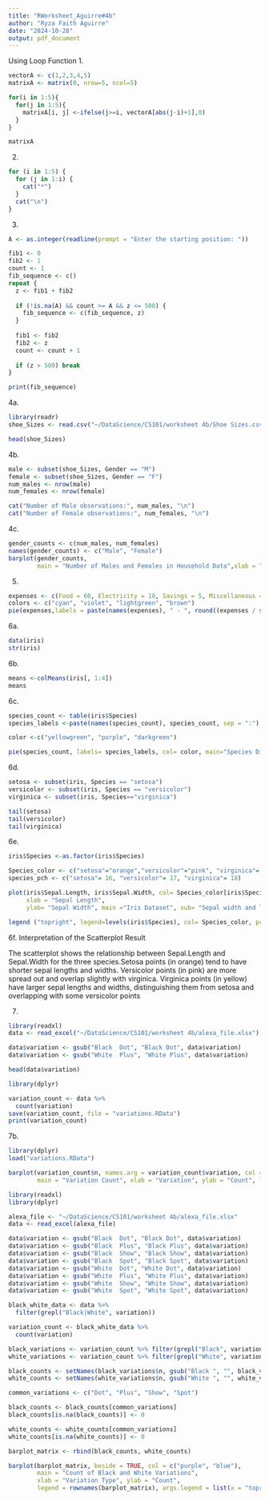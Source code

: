 ```yaml
---
title: "RWorksheet_Aguirre#4b"
author: "Ryza Faith Aguirre"
date: "2024-10-28"
output: pdf_document
---
```

Using Loop Function
1.
```r
vectorA <- c(1,2,3,4,5)
matrixA <- matrix(0, nrow=5, ncol=5)

for(i in 1:5){
  for(j in 1:5){
    matrixA[i, j] <-ifelse(j>=i, vectorA[abs(j-i)+1],0)
  }
}

matrixA
```
2.
```r
for (i in 1:5) {
  for (j in 1:i) {
    cat("*")
  }
  cat("\n") 
}
```
3.
```r
A <- as.integer(readline(prompt = "Enter the starting position: "))

fib1 <- 0
fib2 <- 1
count <- 1
fib_sequence <- c()
repeat {
  z <- fib1 + fib2
  
  if (!is.na(A) && count >= A && z <= 500) {
    fib_sequence <- c(fib_sequence, z)
  }
  
  fib1 <- fib2
  fib2 <- z
  count <- count + 1
  
  if (z > 500) break
}

print(fib_sequence)

```


4a.
```r
library(readr)
shoe_Sizes <- read.csv("~/DataScience/CS101/worksheet 4b/Shoe Sizes.csv")

head(shoe_Sizes)
```
4b.
```r
male <- subset(shoe_Sizes, Gender == "M")
female <- subset(shoe_Sizes, Gender == "F")
num_males <- nrow(male)
num_females <- nrow(female)

cat("Number of Male observations:", num_males, "\n")
cat("Number of Female observations:", num_females, "\n")
```
4c.
```r
gender_counts <- c(num_males, num_females)
names(gender_counts) <- c("Male", "Female")
barplot(gender_counts,
        main = "Number of Males and Females in Household Data",xlab = "Gender",ylab = "Count",col = c("blue", "red"),legend = c("Male", "Female"),beside = TRUE)

```
5.
```r
expenses <- c(Food = 60, Electricity = 10, Savings = 5, Miscellaneous = 25)
colors <- c("cyan", "violet", "lightgreen", "brown")
pie(expenses,labels = paste(names(expenses), " - ", round((expenses / sum(expenses)) * 100, 1), "%"),col = colors,main = "Dela Cruz Family Monthly Income Distribution")

```
6a.
```r
data(iris)
str(iris)

```
6b.
```r
means <-colMeans(iris[, 1:4])
means
```
6c.
```r
species_count <- table(iris$Species)
species_labels <-paste(names(species_count), species_count, sep = ":")

color <-c("yellowgreen", "purple", "darkgreen")

pie(species_count, labels= species_labels, col= color, main="Species Distribution in Iris DataSet")
```
6d.
```r
setosa <- subset(iris, Species == "setosa")
versicolor <- subset(iris, Species == "versicolor")
virginica <- subset(iris, Species=="virginica")

tail(setosa)
tail(versicolor)
tail(virginica)
```
6e.
```r
iris$Species <-as.factor(iris$Species)

Species_color <- c("setosa"="orange","versicolor"="pink", "virginica"= "yellow")
species_pch <- c("setosa"= 16, "versicolor"= 17, "virginica"= 18)

plot(iris$Sepal.Length, iris$Sepal.Width, col= Species_color[iris$Species],
     xlab = "Sepal Length",
     ylab= "Sepal Width", main ="Iris Dataset", sub= "Sepal width and length")

legend ("topright", legend=levels(iris$Species), col= Species_color, pch = species_pch, title = "Species")
```
6f.
Interpretation of the Scatterplot Result

The scatterplot shows the relationship between Sepal.Length and Sepal.Width for the three species.Setosa points (in orange) tend to have shorter sepal lengths and widths.
Versicolor points (in pink) are more spread out and overlap slightly with virginica.
Virginica points (in yellow) have larger sepal lengths and widths, distinguishing them from setosa and overlapping with some versicolor points

7.

```r

library(readxl)
data <- read_excel("~/DataScience/CS101/worksheet 4b/alexa_file.xlsx")

data$variation <- gsub("Black  Dot", "Black Dot", data$variation)
data$variation <- gsub("White  Plus", "White Plus", data$variation)

head(data$variation)
```

```r
library(dplyr)

variation_count <- data %>%
  count(variation)
save(variation_count, file = "variations.RData")
print(variation_count)

```
7b.
```r
library(dplyr)
load("variations.RData")

barplot(variation_count$n, names.arg = variation_count$variation, col = "maroon",
        main = "Variation Count", xlab = "Variation", ylab = "Count", las = 2)

```

```r
library(readxl)
library(dplyr)

alexa_file <- "~/DataScience/CS101/worksheet 4b/alexa_file.xlsx"
data <- read_excel(alexa_file)

data$variation <- gsub("Black  Dot", "Black Dot", data$variation)
data$variation <- gsub("Black  Plus", "Black Plus", data$variation)
data$variation <- gsub("Black  Show", "Black Show", data$variation)
data$variation <- gsub("Black  Spot", "Black Spot", data$variation)
data$variation <- gsub("White  Dot", "White Dot", data$variation)
data$variation <- gsub("White  Plus", "White Plus", data$variation)
data$variation <- gsub("White  Show", "White Show", data$variation)
data$variation <- gsub("White  Spot", "White Spot", data$variation)

black_white_data <- data %>%
  filter(grepl("Black|White", variation))

variation_count <- black_white_data %>%
  count(variation)

black_variations <- variation_count %>% filter(grepl("Black", variation))
white_variations <- variation_count %>% filter(grepl("White", variation))

black_counts <- setNames(black_variations$n, gsub("Black ", "", black_variations$variation))
white_counts <- setNames(white_variations$n, gsub("White ", "", white_variations$variation))

common_variations <- c("Dot", "Plus", "Show", "Spot")

black_counts <- black_counts[common_variations]
black_counts[is.na(black_counts)] <- 0

white_counts <- white_counts[common_variations]
white_counts[is.na(white_counts)] <- 0

barplot_matrix <- rbind(black_counts, white_counts)

barplot(barplot_matrix, beside = TRUE, col = c("purple", "blue"),
        main = "Count of Black and White Variations",
        xlab = "Variation Type", ylab = "Count",
        legend = rownames(barplot_matrix), args.legend = list(x = "topright"))

```

